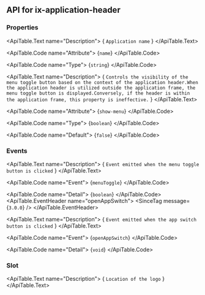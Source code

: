 
## API for ix-application-header

### Properties

<ApiTable id="property-name">
  <ApiTable.PropertyHeader name="name" singleFramework="">
  </ApiTable.PropertyHeader>

  <ApiTable.Text name="Description">
    { `Application name` }
  </ApiTable.Text>

  <ApiTable.Code name="Attribute">
    {`name`}
  </ApiTable.Code>

  <ApiTable.Code name="Type">
   {`string`}
  </ApiTable.Code>


</ApiTable>
<ApiTable id="property-showMenu">
  <ApiTable.PropertyHeader name="showMenu" singleFramework="">
  </ApiTable.PropertyHeader>

  <ApiTable.Text name="Description">
    { `Controls the visibility of the menu toggle button based on the context of the application header.When the application header is utilized outside the application frame, the menu toggle button is displayed.Conversely, if the header is within the application frame, this property is ineffective.` }
  </ApiTable.Text>

  <ApiTable.Code name="Attribute">
    {`show-menu`}
  </ApiTable.Code>

  <ApiTable.Code name="Type">
   {`boolean`}
  </ApiTable.Code>

  <ApiTable.Code name="Default">
    {`false`}
  </ApiTable.Code>

</ApiTable>


### Events

<ApiTable id="event-menuToggle">
  <ApiTable.EventHeader name="menuToggle">
  </ApiTable.EventHeader>

  <ApiTable.Text name="Description">
    { `Event emitted when the menu toggle button is clicked` }
  </ApiTable.Text>

  <ApiTable.Code name="Event">
    {`menuToggle`}
  </ApiTable.Code>

  <ApiTable.Code name="Detail">
    {`boolean`}
  </ApiTable.Code>
</ApiTable>
<ApiTable id="event-openAppSwitch">
  <ApiTable.EventHeader name="openAppSwitch">
      <SinceTag message={`3.0.0`} />
  </ApiTable.EventHeader>

  <ApiTable.Text name="Description">
    { `Event emitted when the app switch button is clicked` }
  </ApiTable.Text>

  <ApiTable.Code name="Event">
    {`openAppSwitch`}
  </ApiTable.Code>

  <ApiTable.Code name="Detail">
    {`void`}
  </ApiTable.Code>
</ApiTable>


### Slot

<ApiTable id="slot-logo">
  <ApiTable.SlotHeader name="logo">
  </ApiTable.SlotHeader>

  <ApiTable.Text name="Description">
    { `Location of the logo` }
  </ApiTable.Text>
</ApiTable>


